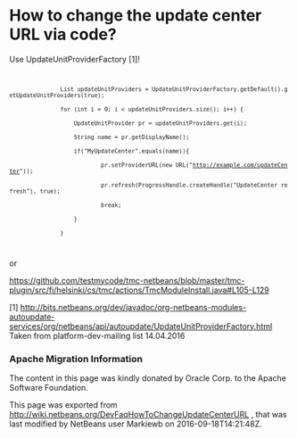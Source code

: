 <!--

    Licensed to the Apache Software Foundation (ASF) under one
    or more contributor license agreements.  See the NOTICE file
    distributed with this work for additional information
    regarding copyright ownership.  The ASF licenses this file
    to you under the Apache License, Version 2.0 (the
    "License"); you may not use this file except in compliance
    with the License.  You may obtain a copy of the License at

      http://www.apache.org/licenses/LICENSE-2.0

    Unless required by applicable law or agreed to in writing,
    software distributed under the License is distributed on an
    "AS IS" BASIS, WITHOUT WARRANTIES OR CONDITIONS OF ANY
    KIND, either express or implied.  See the License for the
    specific language governing permissions and limitations
    under the License.

-->
=How to change the update center URL via code?=

Use UpdateUnitProviderFactory [1]!
<code>
                List<UpdateUnitProvider> updateUnitProviders = UpdateUnitProviderFactory.getDefault().getUpdateUnitProviders(true);
                for (int i = 0; i < updateUnitProviders.size(); i++) {
                    UpdateUnitProvider pr = updateUnitProviders.get(i);
                    String name = pr.getDisplayName();
                    if("MyUpdateCenter".equals(name)){
                            pr.setProviderURL(new URL("http://example.com/updateCenter"));
                            pr.refresh(ProgressHandle.createHandle("UpdateCenter refresh"), true);
                            break;
                    }
                }
</code>
or

https://github.com/testmycode/tmc-netbeans/blob/master/tmc-plugin/src/fi/helsinki/cs/tmc/actions/TmcModuleInstall.java#L105-L129

[1] http://bits.netbeans.org/dev/javadoc/org-netbeans-modules-autoupdate-services/org/netbeans/api/autoupdate/UpdateUnitProviderFactory.html
Taken from platform-dev-mailing list 14.04.2016

===Apache Migration Information===

The content in this page was kindly donated by Oracle Corp. to the
Apache Software Foundation.

This page was exported from http://wiki.netbeans.org/DevFaqHowToChangeUpdateCenterURL , 
that was last modified by NetBeans user Markiewb 
on 2016-09-18T14:21:48Z.

